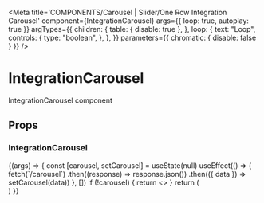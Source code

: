 
<Meta
  title='COMPONENTS/Carousel | Slider/One Row Integration Carousel'
  component={IntegrationCarousel}
  args={{ loop: true, autoplay: true }}
  argTypes={{
    children: {
      table: { disable: true },
    },
    loop: {
      text: "Loop",
      controls: {
        type: "boolean",
      },
    },
  }}
  parameters={{ chromatic: { disable: false } }}
/>

# IntegrationCarousel

IntegrationCarousel component

## Props

<Props of={IntegrationCarousel} />

### IntegrationCarousel

<Preview>
  <Story name='One Row Integration Carousel'>
    {(args) => {
      const [carousel, setCarousel] = useState(null)
      useEffect(() => {
        fetch(`/carousel`)
          .then((response) => response.json())
          .then(({ data }) => setCarousel(data))
      }, [])
      if (!carousel) {
        return <></>
      }
      return (
        <div style={{ margin: "20px", overflow: "hidden" }}>
          <IntegrationCarousel
            integrations={[
              {
                name: "Integration",
                vendors: [
                  {
                    name: "Vendor",
                    image: {
                      src: "https://placehold.co/32x32",
                      alt: "Vendor",
                    },
                  },
                  {
                    name: "Vendor",
                    image: {
                      src: "https://placehold.co/16x16",
                      alt: "Vendor",
                    },
                  },
                  {
                    name: "Vendor",
                    image: {
                      src: "https://placehold.co/48x48",
                      alt: "Vendor",
                    },
                  },
                ],
              },
              {
                name: "Integration",
                vendors: [
                  {
                    name: "Vendor",
                    image: {
                      src: "https://placehold.co/32x32",
                      alt: "Vendor",
                    },
                  },
                  {
                    name: "Vendor",
                    image: {
                      src: "https://placehold.co/16x16",
                      alt: "Vendor",
                    },
                  },
                  {
                    name: "Vendor",
                    image: {
                      src: "https://placehold.co/48x48",
                      alt: "Vendor",
                    },
                  },
                ],
              },
              {
                name: "Integration",
                vendors: [
                  {
                    name: "Vendor",
                    image: {
                      src: "https://placehold.co/32x32",
                      alt: "Vendor",
                    },
                  },
                  {
                    name: "Vendor",
                    image: {
                      src: "https://placehold.co/16x16",
                      alt: "Vendor",
                    },
                  },
                  {
                    name: "Vendor",
                    image: {
                      src: "https://placehold.co/48x48",
                      alt: "Vendor",
                    },
                  },
                ],
              },
            ]}
          />
        </div>
      )
    }}
  </Story>
</Preview>
